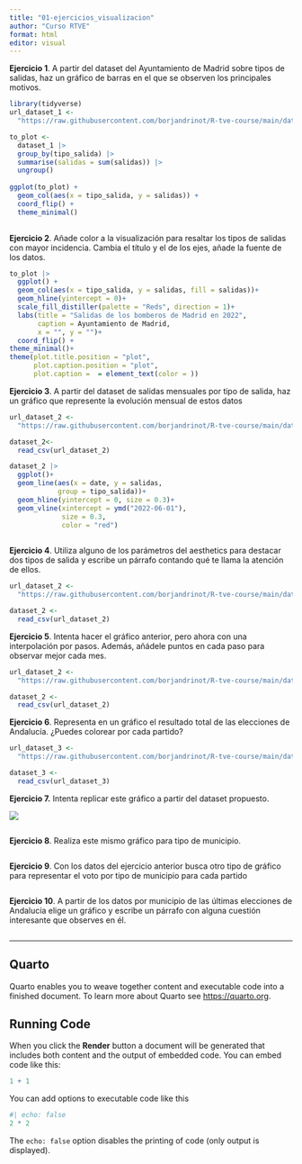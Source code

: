 ---
title: "01-ejercicios_visualizacion"
author: "Curso RTVE"
format: html
editor: visual
---

**Ejercicio 1**. A partir del dataset del Ayuntamiento de Madrid sobre tipos de salidas, haz un gráfico de barras en el que se observen los principales motivos.

```{r}
library(tidyverse)
url_dataset_1 <- 
  "https://raw.githubusercontent.com/borjandrinot/R-tve-course/main/data_raw/data_bomberos_long.csv?token=GHSAT0AAAAAACBGV6DD3CKXQYP3D4STFQ6WZBVASHA"

to_plot <-
  dataset_1 |>  
  group_by(tipo_salida) |>
  summarise(salidas = sum(salidas)) |> 
  ungroup()
  
ggplot(to_plot) +
  geom_col(aes(x = tipo_salida, y = salidas)) +
  coord_flip() +
  theme_minimal()
  

```

**Ejercicio 2**. Añade color a la visualización para resaltar los tipos de salidas con mayor incidencia. Cambia el título y el de los ejes, añade la fuente de los datos.

```{r}

to_plot |>
  ggplot() +
  geom_col(aes(x = tipo_salida, y = salidas, fill = salidas))+
  geom_hline(yintercept = 0)+
  scale_fill_distiller(palette = "Reds", direction = 1)+
  labs(title = "Salidas de los bomberos de Madrid en 2022",
       caption = Ayuntamiento de Madrid,
       x = "", y = "")+
  coord_flip() +
theme_minimal()+
theme(plot.title.position = "plot",
      plot.caption.position = "plot",
      plot.caption =  = element_text(color = ))

```

**Ejercicio 3**. A partir del dataset de salidas mensuales por tipo de salida, haz un gráfico que represente la evolución mensual de estos datos

```{r}

url_dataset_2 <- 
  "https://raw.githubusercontent.com/borjandrinot/R-tve-course/main/data_raw/data_bomberos_monthly.csv"

dataset_2<-
  read_csv(url_dataset_2)

dataset_2 |> 
  ggplot()+
  geom_line(aes(x = date, y = salidas,
            group = tipo_salida))+
  geom_hline(yintercept = 0, size = 0.3)+
  geom_vline(xintercept = ymd("2022-06-01"),
             size = 0.3,
             color = "red")
  


```

**Ejercicio 4**. Utiliza alguno de los parámetros del aesthetics para destacar dos tipos de salida y escribe un párrafo contando qué te llama la atención de ellos.

```{r}

url_dataset_2 <- 
  "https://raw.githubusercontent.com/borjandrinot/R-tve-course/main/data_raw/data_bomberos_monthly.csv"

dataset_2 <- 
  read_csv(url_dataset_2)
```

**Ejercicio 5**. Intenta hacer el gráfico anterior, pero ahora con una interpolación por pasos. Además, añádele puntos en cada paso para observar mejor cada mes.

```{r}

url_dataset_2 <- 
  "https://raw.githubusercontent.com/borjandrinot/R-tve-course/main/data_raw/data_bomberos_monthly.csv"

dataset_2 <- 
  read_csv(url_dataset_2)
```

**Ejercicio 6**. Representa en un gráfico el resultado total de las elecciones de Andalucía. ¿Puedes colorear por cada partido?

```{r}

url_dataset_3 <- 
  "https://raw.githubusercontent.com/borjandrinot/R-tve-course/main/data_raw/2022_andalucia_voto_total.csv"

dataset_3 <- 
  read_csv(url_dataset_3)
```

**Ejercicio 7.** Intenta replicar este gráfico a partir del dataset propuesto.

![](images/resultados_provs_andalucia.png)

```{r}

```

**Ejercicio 8**. Realiza este mismo gráfico para tipo de municipio.

```{r}

```

**Ejercicio 9**. Con los datos del ejercicio anterior busca otro tipo de gráfico para representar el voto por tipo de municipio para cada partido

```{r}

```

**Ejercicio 10**. A partir de los datos por municipio de las últimas elecciones de Andalucía elige un gráfico y escribe un párrafo con alguna cuestión interesante que observes en él.

```{r}

```
---

## Quarto

Quarto enables you to weave together content and executable code into a finished document. To learn more about Quarto see <https://quarto.org>.

## Running Code

When you click the **Render** button a document will be generated that includes both content and the output of embedded code. You can embed code like this:

```{r}
1 + 1
```

You can add options to executable code like this

```{r}
#| echo: false
2 * 2
```

The `echo: false` option disables the printing of code (only output is displayed).
